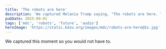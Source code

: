 ```yaml
---
title: 'The robots are here'
description: 'We captured Melania Trump saying, "The robots are here. The future is no longer science fiction," so you would not have to.'
pubDate: 2025-09-01
tags: ['mdc', 'robots', 'future', 'audio']
heroImage: 'https://static.kdzu.org/images/mdc/robots-are-here@2x.jpg'
---
```



<AudioPlayer 
  src="https://static.kdzu.org/audio/melania-the-robots-are-here.mp3"
  title="Melania Trump: The robots are here"
  description="Audio recording of Melania Trump stating 'The robots are here. The future is no longer science fiction.'"
/>

We captured this moment so you would not have to.
